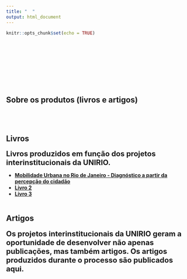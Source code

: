 ```yaml
---
title: "  "
output: html_document
---
```


```r
knitr::opts_chunk$set(echo = TRUE)
```
<br>
<br>
<br>
<br>
<br>
<br>
<br>


## Sobre os produtos (livros e artigos)

<br>
<br>

## Livros

<span style=" font-size: 20px; font-weight:bold; color:#1a1a1a;">
Livros produzidos em função dos projetos interinstitucionais da UNIRIO.
</span>

*  **[Mobilidade Urbana no Rio de Janeiro - Diagnóstico a partir da percepção do cidadão](https://www.mobilize.org.br/midias/pesquisas/mobilidade-urbana-no-rio-de-janeiro.pdf)**
*  **[Livro 2](https://www.mobilize.org.br/midias/pesquisas/mobilidade-urbana-no-rio-de-janeiro.pdf)**
*  **[Livro 3](https://www.mobilize.org.br/midias/pesquisas/mobilidade-urbana-no-rio-de-janeiro.pdf)**
<br>
<br>

## Artigos 

<span style=" font-size: 20px; font-weight:bold; color:#1a1a1a;">
Os projetos interinstitucionais da UNIRIO geram a oportunidade de desenvolver não apenas publicações, mas também artigos. Os artigos produzidos durante o processo são publicados aqui.
</span>
